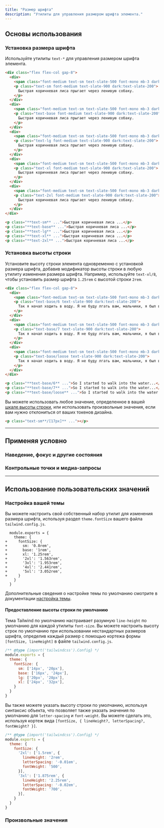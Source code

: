 ```yaml
---
title: "Размер шрифта"
description: "Утилиты для управления размером шрифта элемента."
---
```




## Основы использования

### Установка размера шрифта

Используйте утилиты `text-*` для управления размером шрифта элемента.

```html {{ example: true }}
<div class="flex flex-col gap-8">
  <div>
    <span class="font-medium text-sm text-slate-500 font-mono mb-3 dark:text-slate-400">text-sm</span>
    <p class="text-sm font-medium text-slate-900 dark:text-slate-200">
      Быстрая коричневая лиса прыгает через ленивую собаку.
    </p>
  </div>
  <div>
    <span class="font-medium text-sm text-slate-500 font-mono mb-3 dark:text-slate-400">text-base</span>
    <p class="text-base font-medium text-slate-900 dark:text-slate-200">
      Быстрая коричневая лиса прыгает через ленивую собаку.
    </p>
  </div>
  <div>
    <span class="font-medium text-sm text-slate-500 font-mono mb-3 dark:text-slate-400">text-lg</span>
    <p class="text-lg font-medium text-slate-900 dark:text-slate-200">
      Быстрая коричневая лиса прыгает через ленивую собаку.
    </p>
  </div>
  <div>
    <span class="font-medium text-sm text-slate-500 font-mono mb-3 dark:text-slate-400">text-xl</span>
    <p class="text-xl font-medium text-slate-900 dark:text-slate-200">
      Быстрая коричневая лиса прыгает через ленивую собаку.
    </p>
  </div>
  <div>
    <span class="font-medium text-sm text-slate-500 font-mono mb-3 dark:text-slate-400">text-2xl</span>
    <p class="text-2xl font-medium text-slate-900 dark:text-slate-200">
      Быстрая коричневая лиса прыгает через ленивую собаку.
    </p>
  </div>
</div>
```

```html
<p class="**text-sm** ...">Быстрая коричневая лиса ...</p>
<p class="**text-base** ...">Быстрая коричневая лиса ...</p>
<p class="**text-lg** ...">Быстрая коричневая лиса ...</p>
<p class="**text-xl** ...">Быстрая коричневая лиса ...</p>
<p class="**text-2xl** ...">Быстрая коричневая лиса ...</p>
```

### Установка высоты строки

Установите высоту строки элемента одновременно с установкой размера шрифта, добавив модификатор высоты строки в любую утилиту изменения размера шрифта. Например, используйте `text-xl/8`, чтобы установить размер шрифта `1.25rem` с высотой строки `2rem`.

```html {{ example: true }}
<div class="flex flex-col gap-8">
  <div>
    <span class="font-medium text-sm text-slate-500 font-mono mb-3 dark:text-slate-400">text-base/6</span>
    <p class="text-base/6 text-slate-900 dark:text-slate-200">
      Так я начал ходить в воду. Я не буду лгать вам, мальчики, я был в ужасе. Но я шел дальше, и когда я пробирался мимо прибоя, на меня снизошло странное спокойствие. Я не знаю, было ли это божественным вмешательством или родством всех живых существ, но скажу тебе, Джерри, что в тот момент я <em>был</em> морским биологом.
    </p>
  </div>
  <div>
    <span class="font-medium text-sm text-slate-500 font-mono mb-3 dark:text-slate-400">text-base/7</span>
    <p class="text-base/7 text-slate-900 dark:text-slate-200">
      Так я начал ходить в воду. Я не буду лгать вам, мальчики, я был в ужасе. Но я шел дальше, и когда я пробирался мимо прибоя, на меня снизошло странное спокойствие. Я не знаю, было ли это божественным вмешательством или родством всех живых существ, но скажу тебе, Джерри, что в тот момент я <em>был</em> морским биологом.
    </p>
  </div>
  <div>
    <span class="font-medium text-sm text-slate-500 font-mono mb-3 dark:text-slate-400">text-base/loose</span>
    <p class="text-base/loose text-slate-900 dark:text-slate-200">
      Так я начал ходить в воду. Я не буду лгать вам, мальчики, я был в ужасе. Но я шел дальше, и когда я пробирался мимо прибоя, на меня снизошло странное спокойствие. Я не знаю, было ли это божественным вмешательством или родством всех живых существ, но скажу тебе, Джерри, что в тот момент я <em>был</em> морским биологом.
    </p>
  </div>
</div>
```

```html
<p class="**text-base/6** ...">So I started to walk into the water...</p>
<p class="**text-base/7** ...">So I started to walk into the water...</p>
<p class="**text-base/loose** ...">So I started to walk into the water...</p>
```

Вы можете использовать любое значение, определенное в вашей [шкале высоты строки](/docs/line-height), или использовать произвольные значения, если вам нужно отклониться от ваших токенов дизайна.

```html
<p class="text-sm**/[17px]** ..."></p>
```

---

## <Heading ignore>Применяя условно</Heading>

### <Heading ignore>Наведение, фокус и другие состояния</Heading>

<HoverFocusAndOtherStates defaultClass="text-sm" featuredClass="text-base" element="p" />

### <Heading ignore>Контрольные точки и медиа-запросы</Heading>

<BreakpointsAndMediaQueries defaultClass="text-sm" featuredClass="text-base" element="p" />

---

## Использование пользовательских значений

### Настройка вашей темы

Вы можете настроить свой собственный набор утилит для изменения размера шрифта, используя раздел `theme.fontSize` вашего файла `tailwind.config.js`.

```diff-js {{ filename: 'tailwind.config.js' }}
  module.exports = {
    theme: {
+     fontSize: {
+       sm: '0.8rem',
+       base: '1rem',
+       xl: '1.25rem',
+       '2xl': '1.563rem',
+       '3xl': '1.953rem',
+       '4xl': '2.441rem',
+       '5xl': '3.052rem',
+     }
    }
  }
```

Дополнительные сведения о настройке темы по умолчанию смотрите в документации [настройка темы](/docs/theme#customizing-the-default-theme).

#### Предоставление высоты строки по умолчанию

Тема Tailwind по умолчанию настраивает разумную `line-height` по умолчанию для каждой утилиты `font-size`. Вы можете настроить высоту строк по умолчанию при использовании нестандартных размеров шрифта, определив каждый размер с помощью кортежа формы `[fontSize, lineHeight]` в файле `tailwind.config.js`.

```js {{ filename: 'tailwind.config.js' }}
/** @type {import('tailwindcss').Config} */
module.exports = {
  theme: {
    fontSize: {
      sm: ['14px', '20px'],
      base: ['16px', '24px'],
      lg: ['20px', '28px'],
      xl: ['24px', '32px'],
    }
  }
}
```

Вы также можете указать высоту строки по умолчанию, используя синтаксис объекта, что позволяет также указать значения по умолчанию для `letter-spacing` и `font-weight`. Вы можете сделать это, используя кортеж вида `[fontSize, { lineHeight?, letterSpacing?, fontWeight? }]`.

```js {{ filename: 'tailwind.config.js' }}
/** @type {import('tailwindcss').Config} */
module.exports = {
  theme: {
    fontSize: {
      '2xl': ['1.5rem', {
        lineHeight: '2rem',
        letterSpacing: '-0.01em',
        fontWeight: '500',
      }],
      '3xl': ['1.875rem', {
        lineHeight: '2.25rem',
        letterSpacing: '-0.02em',
        fontWeight: '700',
      }],
    }
  }
}
```

### Произвольные значения

<ArbitraryValues property="font-size" featuredClass="text-[14px]" element="p" />
